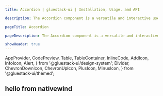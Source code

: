 ```yaml
---
title: Accordion | gluestack-ui | Installation, Usage, and API

description: The Accordion component is a versatile and interactive user interface element, designed to efficiently organize and present content in a compact space.

pageTitle: Accordion

pageDescription: The Accordion component is a versatile and interactive user interface element, designed to efficiently organize and present content in a compact space.

showHeader: true
---
```


  AppProvider,
  CodePreview,
  Table,
  TableContainer,
  InlineCode,
  AddIcon,
  InfoIcon,
  Alert,
} from '@gluestack-ui/design-system';
  Divider,
  ChevronDownIcon,
  ChevronUpIcon,
  PlusIcon,
  MinusIcon,
} from '@gluestack-ui/themed';

<Meta title="with-nativewind/components/Disclosure/Accordion" />

## hello from nativewind
